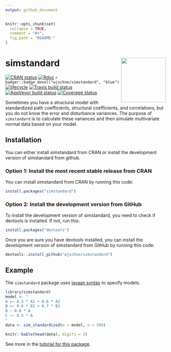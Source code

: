 ```yaml
---
output: github_document
---
```


<!-- README.md is generated from README.Rmd. Please edit that file -->

```r
knitr::opts_chunk$set(
  collapse = TRUE,
  comment = "#>",
  fig.path = "README-"
)
```

# simstandard <img src="man/figures/logo.png" align="right" height="140/"/>

[![CRAN status](https://www.r-pkg.org/badges/version/simstandard)](https://cran.r-project.org/package=simstandard) [![Rdoc](https://www.rdocumentation.org/badges/version/simstandard)](https://www.rdocumentation.org/packages/simstandard) `r badger::badge_devel("wjschne/simstandard", "blue")` [![lifecycle](https://img.shields.io/badge/lifecycle-maturing-blue.svg)](https://www.tidyverse.org/lifecycle/#maturing) [![Travis build status](https://travis-ci.org/wjschne/simstandard.svg?branch=master)](https://travis-ci.org/wjschne/simstandard) [![AppVeyor build status](https://ci.appveyor.com/api/projects/status/github/wjschne/simstandard?branch=master&svg=true)](https://ci.appveyor.com/project/wjschne/simstandard) [![Coverage status](https://codecov.io/gh/wjschne/simstandard/branch/master/graph/badge.svg)](https://codecov.io/github/wjschne/simstandard?branch=master)

Sometimes you have a structural model with standardized path coefficients, structural coefficients, and correlations, but you do not know the error and disturbance variances. The purpose of `simstandard` is to calculate these variances and then simulate multivariate normal data based on your model.

## Installation

You can either install simstandard from CRAN or install the development version of simstandard from github.

### Option 1: Install the most recent stable release from CRAN

You can install simstandard from CRAN by running this code:

```r
install.packages("simstandard")
```

### Option 2: Install the development version from GitHub

To install the development version of simstandard, you need to check if devtools is installed. If not, run this:

```r
install.packages("devtools")
```

Once you are sure you have devtools installed, you can install the development version of simstandard from GitHub by running this code:

```r
devtools::install_github("wjschne/simstandard")
```

## Example

The `simstandard` package uses [lavaan syntax](https://lavaan.ugent.be/tutorial/syntax1.html) to specify models.

```r
library(simstandard)
model <- "
A =~ 0.5 * A1 + 0.8 * A2
B =~ 0.6 * B1 + 0.7 * B2
B ~ 0.8 * A
C ~~ 0.5 * A
"
data <- sim_standardized(m = model, n = 500)

knitr::kable(head(data), digits = 2)
```

See more in the [tutorial for this package](https://wjschne.github.io/simstandard/articles/simstandard_tutorial.html).
